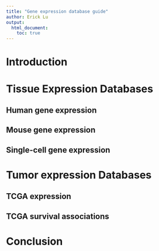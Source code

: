 ```yaml
---
title: "Gene expression database guide"
author: Erick Lu
output:
  html_document:
    toc: true
---
```


# Introduction

# Tissue Expression Databases

## Human gene expression

## Mouse gene expression

## Single-cell gene expression

# Tumor expression Databases

## TCGA expression

## TCGA survival associations

# Conclusion
